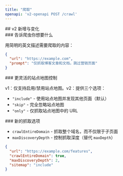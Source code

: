```yaml
---
title: "爬取"
openapi: 'v2-openapi POST /crawl'
---
```


<div id="whats-new-in-v2">
  ## v2 新增与变化
</div>

<div id="tell-the-crawler-what-you-want">
  ### 告诉爬虫你想要什么
</div>

用简明的英文描述需要爬取的内容：

```json
{
  "url": "https://example.com",
  "prompt": "仅抓取博客文章和文档，跳过营销页面"
}
```


<div id="better-sitemap-control">
  ### 更灵活的站点地图控制
</div>

v1：仅支持启用/禁用站点地图。v2：提供三个选项：

- `"include"` - 使用站点地图并发现其他页面（默认）
- `"skip"` - 完全忽略站点地图
- `"only"` - 仅抓取站点地图中的 URL

<div id="new-crawling-options">
  ### 新的抓取选项
</div>

* `crawlEntireDomain` - 抓取整个域名，而不仅限于子页面
* `maxDiscoveryDepth` - 控制抓取深度（替代 `maxDepth`）

```json
{
  "url": "https://example.com/features",
  "crawlEntireDomain": true,
  "maxDiscoveryDepth": 2,
  "sitemap": "include"
}
```
